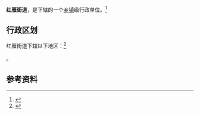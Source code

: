 {{中国乡级行政区|65/01/02/015/000}}

'''红雁街道'''，是{{PRC admin/fullname|65/01/02/015/000|3}}下辖的一个[[乡镇|乡镇]]级行政单位。<ref>{{PRC admin/ref sgc|{{PRC admin/parent|65/01/02/015/000}}}}</ref>

== 行政区划 ==

红雁街道下辖以下地区：<ref>{{PRC admin/ref sgc|65/01/02/015/000}}</ref>

{{PRC admin/children|65/01/02/015/000}}。

== 参考资料 ==

{{reflist}}

{{行政区划小作品}}
{{PRC admin/navcat|65/01/02/015/000}}